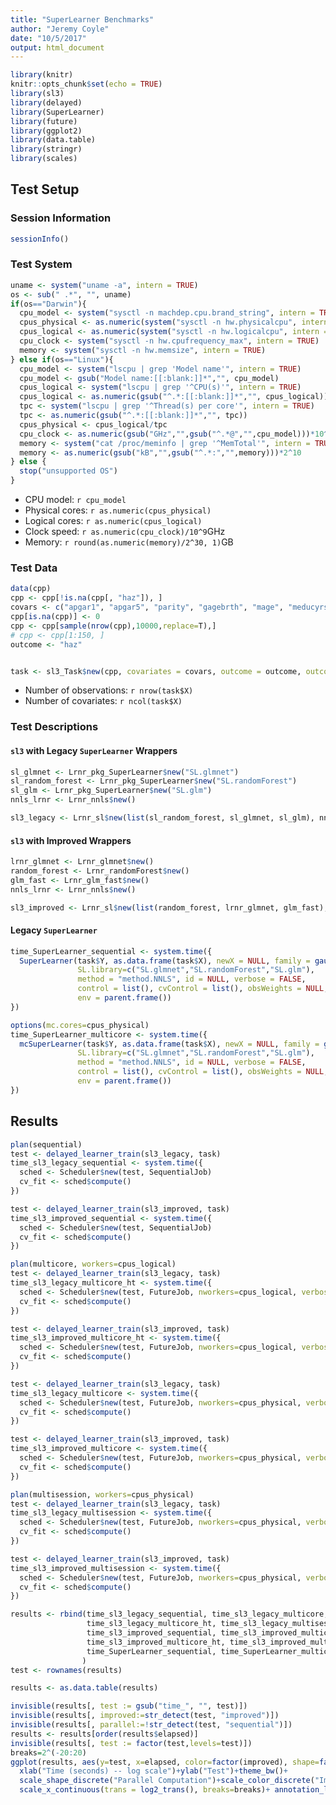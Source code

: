 ```yaml
---
title: "SuperLearner Benchmarks"
author: "Jeremy Coyle"
date: "10/5/2017"
output: html_document
---
```


```r
library(knitr)
knitr::opts_chunk$set(echo = TRUE)
library(sl3)
library(delayed)
library(SuperLearner)
library(future)
library(ggplot2)
library(data.table)
library(stringr)
library(scales)
```
## Test Setup

### Session Information

```r
sessionInfo()
```

### Test System

```r
uname <- system("uname -a", intern = TRUE)
os <- sub(" .*", "", uname)
if(os=="Darwin"){
  cpu_model <- system("sysctl -n machdep.cpu.brand_string", intern = TRUE)
  cpus_physical <- as.numeric(system("sysctl -n hw.physicalcpu", intern = TRUE))
  cpus_logical <- as.numeric(system("sysctl -n hw.logicalcpu", intern = TRUE))
  cpu_clock <- system("sysctl -n hw.cpufrequency_max", intern = TRUE)
  memory <- system("sysctl -n hw.memsize", intern = TRUE)
} else if(os=="Linux"){
  cpu_model <- system("lscpu | grep 'Model name'", intern = TRUE)
  cpu_model <- gsub("Model name:[[:blank:]]*","", cpu_model)
  cpus_logical <- system("lscpu | grep '^CPU(s)'", intern = TRUE)
  cpus_logical <- as.numeric(gsub("^.*:[[:blank:]]*","", cpus_logical))
  tpc <- system("lscpu | grep '^Thread(s) per core'", intern = TRUE)
  tpc <- as.numeric(gsub("^.*:[[:blank:]]*","", tpc))
  cpus_physical <- cpus_logical/tpc
  cpu_clock <- as.numeric(gsub("GHz","",gsub("^.*@","",cpu_model)))*10^9
  memory <- system("cat /proc/meminfo | grep '^MemTotal'", intern = TRUE)
  memory <- as.numeric(gsub("kB","",gsub("^.*:","",memory)))*2^10
} else {
  stop("unsupported OS")
}
```

* CPU model: `r cpu_model`
* Physical cores: `r as.numeric(cpus_physical)`
* Logical cores: `r as.numeric(cpus_logical)`
* Clock speed: `r as.numeric(cpu_clock)/10^9`GHz
* Memory: `r round(as.numeric(memory)/2^30, 1)`GB

### Test Data

```r

data(cpp)
cpp <- cpp[!is.na(cpp[, "haz"]), ]
covars <- c("apgar1", "apgar5", "parity", "gagebrth", "mage", "meducyrs", "sexn")
cpp[is.na(cpp)] <- 0
cpp <- cpp[sample(nrow(cpp),10000,replace=T),]
# cpp <- cpp[1:150, ]
outcome <- "haz"


task <- sl3_Task$new(cpp, covariates = covars, outcome = outcome, outcome_type="continuous")

```

* Number of observations: `r nrow(task$X)`
* Number of covariates: `r ncol(task$X)`

### Test Descriptions

#### `sl3` with Legacy `SuperLearner` Wrappers
```r
sl_glmnet <- Lrnr_pkg_SuperLearner$new("SL.glmnet")
sl_random_forest <- Lrnr_pkg_SuperLearner$new("SL.randomForest")
sl_glm <- Lrnr_pkg_SuperLearner$new("SL.glm")
nnls_lrnr <- Lrnr_nnls$new()

sl3_legacy <- Lrnr_sl$new(list(sl_random_forest, sl_glmnet, sl_glm), nnls_lrnr)
```


#### `sl3` with Improved Wrappers
```r
lrnr_glmnet <- Lrnr_glmnet$new()
random_forest <- Lrnr_randomForest$new()
glm_fast <- Lrnr_glm_fast$new()
nnls_lrnr <- Lrnr_nnls$new()

sl3_improved <- Lrnr_sl$new(list(random_forest, lrnr_glmnet, glm_fast), nnls_lrnr)
```

#### Legacy `SuperLearner`

```r
time_SuperLearner_sequential <- system.time({
  SuperLearner(task$Y, as.data.frame(task$X), newX = NULL, family = gaussian(), 
               SL.library=c("SL.glmnet","SL.randomForest","SL.glm"),
               method = "method.NNLS", id = NULL, verbose = FALSE,
               control = list(), cvControl = list(), obsWeights = NULL, 
               env = parent.frame())
})

options(mc.cores=cpus_physical)
time_SuperLearner_multicore <- system.time({
  mcSuperLearner(task$Y, as.data.frame(task$X), newX = NULL, family = gaussian(), 
               SL.library=c("SL.glmnet","SL.randomForest","SL.glm"),
               method = "method.NNLS", id = NULL, verbose = FALSE,
               control = list(), cvControl = list(), obsWeights = NULL, 
               env = parent.frame())
})
```
## Results


```r
plan(sequential)
test <- delayed_learner_train(sl3_legacy, task)
time_sl3_legacy_sequential <- system.time({
  sched <- Scheduler$new(test, SequentialJob)
  cv_fit <- sched$compute()
})

test <- delayed_learner_train(sl3_improved, task)
time_sl3_improved_sequential <- system.time({
  sched <- Scheduler$new(test, SequentialJob)
  cv_fit <- sched$compute()
})

plan(multicore, workers=cpus_logical)
test <- delayed_learner_train(sl3_legacy, task)
time_sl3_legacy_multicore_ht <- system.time({
  sched <- Scheduler$new(test, FutureJob, nworkers=cpus_logical, verbose = FALSE)
  cv_fit <- sched$compute()
})

test <- delayed_learner_train(sl3_improved, task)
time_sl3_improved_multicore_ht <- system.time({
  sched <- Scheduler$new(test, FutureJob, nworkers=cpus_logical, verbose = FALSE)
  cv_fit <- sched$compute()
})

test <- delayed_learner_train(sl3_legacy, task)
time_sl3_legacy_multicore <- system.time({
  sched <- Scheduler$new(test, FutureJob, nworkers=cpus_physical, verbose = FALSE)
  cv_fit <- sched$compute()
})

test <- delayed_learner_train(sl3_improved, task)
time_sl3_improved_multicore <- system.time({
  sched <- Scheduler$new(test, FutureJob, nworkers=cpus_physical, verbose = FALSE)
  cv_fit <- sched$compute()
})

plan(multisession, workers=cpus_physical)
test <- delayed_learner_train(sl3_legacy, task)
time_sl3_legacy_multisession <- system.time({
  sched <- Scheduler$new(test, FutureJob, nworkers=cpus_physical, verbose = FALSE)
  cv_fit <- sched$compute()
})

test <- delayed_learner_train(sl3_improved, task)
time_sl3_improved_multisession <- system.time({
  sched <- Scheduler$new(test, FutureJob, nworkers=cpus_physical, verbose = FALSE)
  cv_fit <- sched$compute()
})


```

```r

results <- rbind(time_sl3_legacy_sequential, time_sl3_legacy_multicore, 
                 time_sl3_legacy_multicore_ht, time_sl3_legacy_multisession,
                 time_sl3_improved_sequential, time_sl3_improved_multicore, 
                 time_sl3_improved_multicore_ht, time_sl3_improved_multisession,
                 time_SuperLearner_sequential, time_SuperLearner_multicore
                )
test <- rownames(results)

results <- as.data.table(results)

invisible(results[, test := gsub("time_", "", test)])
invisible(results[, improved:=str_detect(test, "improved")])
invisible(results[, parallel:=!str_detect(test, "sequential")])
results <- results[order(results$elapsed)]
invisible(results[, test := factor(test,levels=test)])
breaks=2^(-20:20)
ggplot(results, aes(y=test, x=elapsed, color=factor(improved), shape=factor(parallel)))+geom_point(size=3)+
  xlab("Time (seconds) -- log scale")+ylab("Test")+theme_bw()+
  scale_shape_discrete("Parallel Computation")+scale_color_discrete("Improved Learners")+
  scale_x_continuous(trans = log2_trans(), breaks=breaks)+ annotation_logticks(base=2, sides="b")  

```
